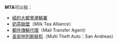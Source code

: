'''MTA'''可以指：
*[[紐約大都會運輸署|紐約大都會運輸署]]
*[[奶茶聯盟|奶茶聯盟]]（Milk Tea Alliance）
*[[郵件傳輸代理|郵件傳輸代理]]（Mail Transfer Agent）
*[[圣安地列斯联机|圣安地列斯联机]]（Multi Theft Auto：San Andreas）

{{disambig|cat=三字拉丁字母缩写消歧义}}